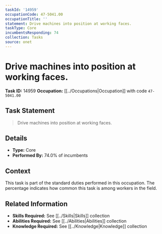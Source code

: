 ```yaml
---
taskId: '14959'
occupationCode: 47-5041.00
occupationTitle: ''
statement: Drive machines into position at working faces.
taskType: Core
incumbentsResponding: 74
collection: Tasks
source: onet
---
```

# Drive machines into position at working faces.

**Task ID:** 14959
**Occupation:** [[../Occupations|Occupation]] with code `47-5041.00`

## Task Statement

> Drive machines into position at working faces.

## Details

- **Type:** Core
- **Performed By:** 74.0% of incumbents

## Context

This task is part of the standard duties performed in this occupation. The percentage indicates how common this task is among workers in the field.

## Related Information

- **Skills Required:** See [[../Skills|Skills]] collection
- **Abilities Required:** See [[../Abilities|Abilities]] collection
- **Knowledge Required:** See [[../Knowledge|Knowledge]] collection

